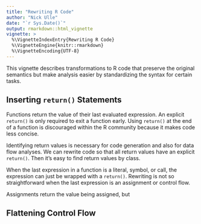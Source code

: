 ```yaml
---
title: "Rewriting R Code"
author: "Nick Ulle"
date: "`r Sys.Date()`"
output: rmarkdown::html_vignette
vignette: >
  %\VignetteIndexEntry{Rewriting R Code}
  %\VignetteEngine{knitr::rmarkdown}
  %\VignetteEncoding{UTF-8}
---
```


This vignette describes transformations to R code that preserve the original
semantics but make analysis easier by standardizing the syntax for certain
tasks.

## Inserting `return()` Statements

<!--
By default, R functions return the value of the last expression in their body.
Since the number `42` is the last expression in the function

```r
meaning_of_life = function(x, y, z) {

  # ...

  42
}
```

the function returns `42`.

The default behavior can be overridden with a `return()` statement, which
returns its argument and exits the enclosing function immediately. This is
useful for exiting a function early if some condition is met. For instance, the
function

```r
square_negatives = function(x) {
  if (x < 0)
    return (x^2)

  x
}
```

returns `x^2` if `x` is negative; otherwise the function returns `x`.

Although it's syntactically valid to write a `return()` statement as the last
expression in a function, this is discouraged in the R community because it's
less concise than relying on the implicit behavior.
-->

Functions return the value of their last evaluated expression. An explicit
`return()` is only required to exit a function early. Using `return()` at the
end of a function is discouraged within the R community because it makes code
less concise.

Identifying return values is necessary for code generation and also for data
flow analyses. We can rewrite code so that all return values have an explicit
`return()`. Then it's easy to find return values by class.

When the last expression in a function is a literal, symbol, or call, the
expression can just be wrapped with a `return()`. Rewriting is not so
straightforward when the last expression is an assignment or control flow.

Assignments return the value being assigned, but 

## Flattening Control Flow

